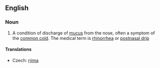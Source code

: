 ==English==

===Noun===
{{en-noun}}
{{wikipedia|rhinorrhea}}

# A condition of discharge of [[mucus]] from the nose, often a symptom of the [[common cold]].  The medical term is [[rhinorrhea]] or [[postnasal drip]]

====Translations====
{{trans-top|condition of discharge of mucus from the nose}}
*Czech: [[rýma]] {{f}}
{{trans-mid}}
{{trans-bottom}}